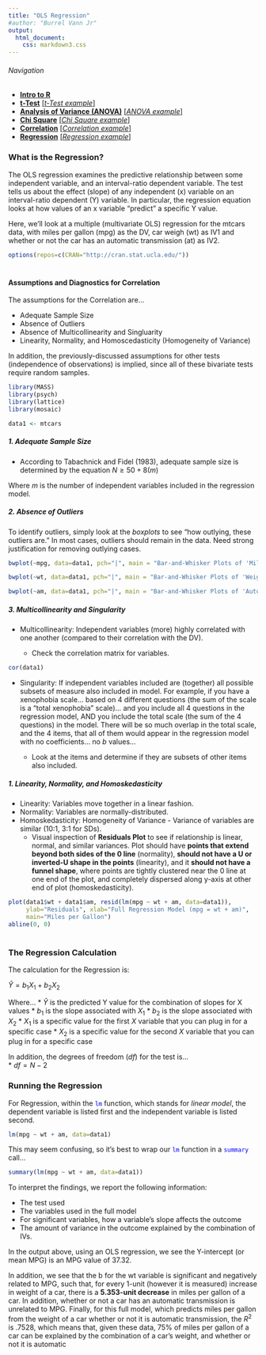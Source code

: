 ```yaml
---
title: "OLS Regression"
#author: "Burrel Vann Jr"
output: 
  html_document: 
    css: markdown3.css
---
```



###### Navigation

* [**Intro to R**](Intro-and-Univariate-Statistics.html)
* [**t-Test**](t-test.html) [[*t-Test example*]](t-test-example.html)
* [**Analysis of Variance (ANOVA)**](anova.html) [[*ANOVA example*]](anova-example.html)
* [**Chi Square**](chi-square.html) [[*Chi Square example*]](chi-square-example.html)
* [**Correlation**](correlation.html) [[*Correlation example*]](correlation-example.html)
* [**Regression**](regression.html) [[*Regression example*]](regression-example.html)


### What is the Regression?

The OLS regression examines the predictive relationship between some independent variable, and an interval-ratio dependent variable. The test tells us about the effect (slope) of any independent (x) variable on an interval-ratio dependent (Y) variable. In particular, the regression equation looks at how values of an x variable "predict" a specific Y value.


Here, we'll look at a multiple (multivariate OLS) regression for the mtcars data, with miles per gallon (mpg) as the DV, car weigh (wt) as IV1 and whether or not the car has an automatic transmission (at) as IV2.


```r
options(repos=c(CRAN="http://cran.stat.ucla.edu/"))
```

# 

#

#### Assumptions and Diagnostics for Correlation

The assumptions for the Correlation are...

* Adequate Sample Size
* Absence of Outliers
* Absence of Multicollinearity and Singluarity
* Linearity, Normality, and Homoscedasticity (Homogeneity of Variance)

In addition, the previously-discussed assumptions for other tests (independence of observations) is implied, since all of these bivariate tests require random samples.

```r
library(MASS)
library(psych)
library(lattice)
library(mosaic)
```


```r
data1 <- mtcars
```



##### 1. Adequate Sample Size

* According to Tabachnick and Fidel (1983), adequate sample size is determined by the equation $N \geq 50 + 8(m)$

Where $m$ is the number of independent variables included in the regression model. 

##### 2. Absence of Outliers

To identify outliers, simply look at the *boxplots* to see "how outlying, these outliers are." In most cases, outliers should remain in the data. Need strong justification for removing outlying cases.

```r
bwplot(~mpg, data=data1, pch="|", main = "Bar-and-Whisker Plots of 'Miles per Gallon'")
```

```r
bwplot(~wt, data=data1, pch="|", main = "Bar-and-Whisker Plots of 'Weight'")
```

```r
bwplot(~am, data=data1, pch="|", main = "Bar-and-Whisker Plots of 'Automatic Transmission'")
```

##### 3. Multicollinearity and Singularity
* Multicollinearity: Independent variables (more) highly correlated with one another (compared to their correlation with the DV).

  + Check the correlation matrix for variables.

```r
cor(data1)
```

* Singularity: If independent variables included are (together) all possible subsets of measure also included in model. For example, if you have a xenophobia scale... based on 4 different questions (the sum of the scale is a "total xenophobia" scale)... and you include all 4 questions in the regression model, AND you include the total scale (the sum of the 4 questions) in the model. There will be so much overlap in the total scale, and the 4 items, that all of them would appear in the regression model with no coefficients... no $b$ values... 

  + Look at the items and determine if they are subsets of other items also included. 

##### 1. Linearity, Normality, and Homoskedasticity
* Linearity: Variables move together in a linear fashion.
* Normality: Variables are normally-distributed.
* Homoskedasticity: Homogeneity of Variance - Variance of variables are similar (10:1, 3:1 for SDs).
  + Visual inspection of **Residuals Plot** to see if relationship is linear, normal, and similar variances. Plot should have **points that extend beyond both sides of the 0 line** (normality), **should not have a U or inverted-U shape in the points** (linearity), and it **should not have a funnel shape**, where points are tightly clustered near the 0 line at one end of the plot, and completely dispersed along y-axis at other end of plot (homoskedasticity).

```r
plot(data1$wt + data1$am, resid(lm(mpg ~ wt + am, data=data1)), 
     ylab="Residuals", xlab="Full Regression Model (mpg = wt + am)", 
     main="Miles per Gallon")
abline(0, 0)  
```

#
### The Regression Calculation

The calculation for the Regression is:

 $\hat{Y} = b_1X_1 + b_2X_2$
 
Where...
* $\hat{Y}$ is the predicted Y value for the combination of slopes for X values
* $b_1$ is the slope associated with $X_1$
* $b_2$ is the slope associated with $X_2$
* $X_1$ is a specific value for the first $X$ variable that you can plug in for a specific case
* $X_2$ is a specific value for the second $X$ variable that you can plug in for a specific case

 


In addition, the degrees of freedom ($df$) for the test is...<br> 
* $df = N - 2$


### Running the Regression


For Regression, within the <span style="color:blue">`lm`</span> function, which stands for *linear model*, the dependent variable is listed first and the independent variable is listed second. 


```r
lm(mpg ~ wt + am, data=data1)
```

This may seem confusing, so it's best to wrap our <span style="color:blue">`lm`</span> function in a <span style="color:blue">`summary`</span> call... 

```r
summary(lm(mpg ~ wt + am, data=data1))
```

To interpret the findings, we report the following information:

* The test used
* The variables used in the full model
* For significant variables, how a variable's slope affects the outcome
* The amount of variance in the outcome explained by the combination of IVs.

In the output above, using an OLS regression, we see the Y-intercept (or mean MPG) is an MPG value of 37.32. 

In addition, we see that the b for the wt variable is significant and negatively related to MPG, such that, for every 1-unit (however it is measured) increase in weight of a car, there is a **5.353-unit decrease** in miles per gallon of a car. In addition, whether or not a car has an automatic transmission is unrelated to MPG. Finally, for this full model, which predicts miles per gallon from the weight of a car whether or not it is automatic transmission, the $R^2$ is .7528, which means that, given these data, 75% of miles per gallon of a car can be explained by the combination of a car's weight, and whether or not it is automatic 



<br><br><br>
